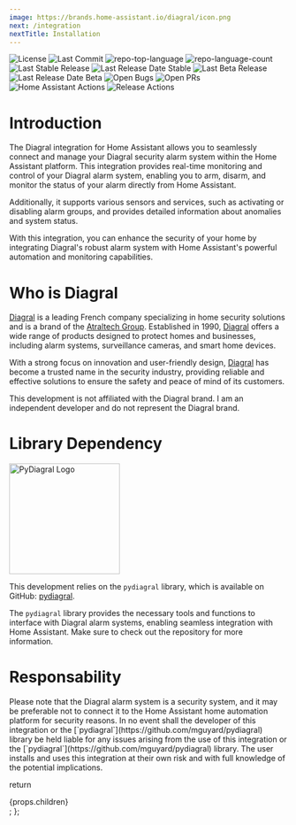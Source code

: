 ```yaml
---
image: https://brands.home-assistant.io/diagral/icon.png
next: /integration
nextTitle: Installation
---
```


<Badges>
    <Image src="https://img.shields.io/github/license/mguyard/hass-diagral?style=default&color=0080ff" alt="License" />
    <Image src="https://img.shields.io/github/last-commit/mguyard/hass-diagral?style=default&color=0080ff" alt="Last Commit" />
    <Image src="https://img.shields.io/github/languages/top/mguyard/hass-diagral?style=default&color=0080ff" alt="repo-top-language" />
    <Image src="https://img.shields.io/github/languages/count/mguyard/hass-diagral?style=default&color=0080ff" alt="repo-language-count" />
</Badges>
<Badges>
    <Image src="https://img.shields.io/github/v/release/mguyard/hass-diagral?label=Stable" alt="Last Stable Release" />
    <Image src="https://img.shields.io/github/release-date/mguyard/hass-diagral?label=Stable" alt="Last Release Date Stable" />
    <Image src="https://img.shields.io/github/v/release/mguyard/hass-diagral?include_prereleases&filter=*-beta.*&display_name=release&label=Beta" alt="Last Beta Release" />
    <Image src="https://img.shields.io/github/release-date-pre/mguyard/hass-diagral?display_date=published_at&label=Beta" alt="Last Release Date Beta" />
    <Image src="https://img.shields.io/github/issues-search/mguyard/hass-diagral?query=label%3Abug%20is%3Aopened&label=Open%20Bugs" alt="Open Bugs" />
    <Image src="https://img.shields.io/github/issues-pr/mguyard/hass-diagral" alt="Open PRs" />
</Badges>
<Badges>
    <Image src="https://github.com/mguyard/hass-diagral/actions/workflows/home-assistant.yaml/badge.svg" alt="Home Assistant Actions" />
    <Image src="https://github.com/mguyard/hass-diagral/actions/workflows/release.yaml/badge.svg" alt="Release Actions" />
</Badges>

# Introduction

The Diagral integration for Home Assistant allows you to seamlessly connect and manage your Diagral security alarm system within the Home Assistant platform.
This integration provides real-time monitoring and control of your Diagral alarm system, enabling you to arm, disarm, and monitor the status of your alarm directly from Home Assistant.

Additionally, it supports various sensors and services, such as activating or disabling alarm groups, and provides detailed information about anomalies and system status.

With this integration, you can enhance the security of your home by integrating Diagral's robust alarm system with Home Assistant's powerful automation and monitoring capabilities.

# Who is Diagral

[Diagral](https://www.diagral.fr) is a leading French company specializing in home security solutions and is a brand of the [Atraltech Group](https://www.atraltech.com/en/).
Established in 1990, [Diagral](https://www.diagral.fr) offers a wide range of products designed to protect homes and businesses, including alarm systems, surveillance cameras, and smart home devices.

With a strong focus on innovation and user-friendly design, [Diagral](https://www.diagral.fr) has become a trusted name in the security industry, providing reliable and effective solutions to ensure the safety and peace of mind of its customers.

<Info>
This development is not affiliated with the Diagral brand. I am an independent developer and do not represent the Diagral brand.
</Info>

# Library Dependency

<Image src="https://raw.githubusercontent.com/mguyard/pydiagral/main/docs/pydiagral-Logo.png" alt="PyDiagral Logo" width="200" />

This development relies on the `pydiagral` library, which is available on GitHub: [pydiagral](https://github.com/mguyard/pydiagral).

The `pydiagral` library provides the necessary tools and functions to interface with Diagral alarm systems, enabling seamless integration with Home Assistant.
Make sure to check out the repository for more information.

# Responsability

<Warning>
Please note that the Diagral alarm system is a security system, and it may be preferable not to connect it to the Home Assistant home automation platform for security reasons.
In no event shall the developer of this integration or the [`pydiagral`](https://github.com/mguyard/pydiagral) library be held liable for any issues arising from the use of this integration or the [`pydiagral`](https://github.com/mguyard/pydiagral) library.
The user installs and uses this integration at their own risk and with full knowledge of the potential implications.
</Warning>

<!--  Custom component to show Github Badges on a oneline : https://use.docs.page/components/custom  -->

  return <div class="justify-center items-center flex flex-wrap gap-2">{props.children}</div>;
};